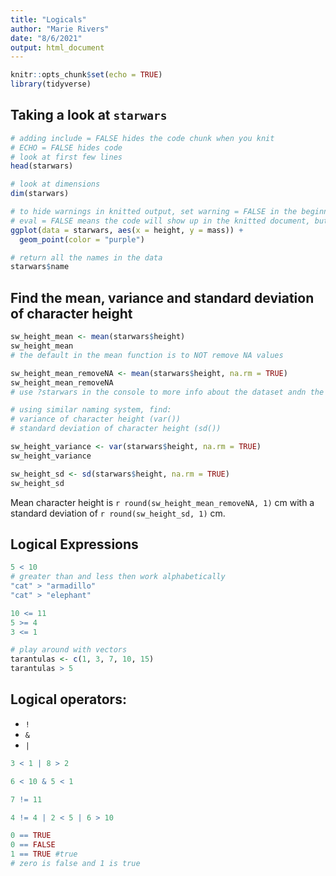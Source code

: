 ```yaml
---
title: "Logicals"
author: "Marie Rivers"
date: "8/6/2021"
output: html_document
---
```


```r
knitr::opts_chunk$set(echo = TRUE)
library(tidyverse)
```

## Taking a look at `starwars`

```r
# adding include = FALSE hides the code chunk when you knit
# ECHO = FALSE hides code
# look at first few lines
head(starwars)

# look at dimensions
dim(starwars)
```
```r
# to hide warnings in knitted output, set warning = FALSE in the beginning of the code chunk
# eval = FALSE means the code will show up in the knitted document, but it wont run
ggplot(data = starwars, aes(x = height, y = mass)) +
  geom_point(color = "purple")
```

```r
# return all the names in the data
starwars$name
```
## Find the mean, variance and standard deviation of character height
```r
sw_height_mean <- mean(starwars$height)
sw_height_mean
# the default in the mean function is to NOT remove NA values

sw_height_mean_removeNA <- mean(starwars$height, na.rm = TRUE)
sw_height_mean_removeNA
# use ?starwars in the console to more info about the dataset andn the units of height

# using similar naming system, find:
# variance of character height (var())
# standard deviation of character height (sd())

sw_height_variance <- var(starwars$height, na.rm = TRUE)
sw_height_variance

sw_height_sd <- sd(starwars$height, na.rm = TRUE)
sw_height_sd

```

Mean character height is `r round(sw_height_mean_removeNA, 1)` cm with a standard deviation of `r round(sw_height_sd, 1)` cm.

## Logical Expressions

```r
5 < 10
# greater than and less then work alphabetically
"cat" > "armadillo"
"cat" > "elephant"
```

```r
10 <= 11
5 >= 4
3 <= 1
```

```r
# play around with vectors
tarantulas <- c(1, 3, 7, 10, 15)
tarantulas > 5
```
## Logical operators:

- `!`
- `&`
- `|`
```r
3 < 1 | 8 > 2

6 < 10 & 5 < 1

7 != 11

4 != 4 | 2 < 5 | 6 > 10

0 == TRUE
0 == FALSE
1 == TRUE #true
# zero is false and 1 is true
```

